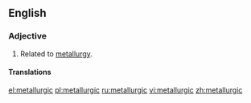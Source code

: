==English==

===Adjective===
{{en-adj|-}}

# Related to [[metallurgy]].

====Translations====
{{trans-see|metallurgical}}

[[el:metallurgic]]
[[pl:metallurgic]]
[[ru:metallurgic]]
[[vi:metallurgic]]
[[zh:metallurgic]]
